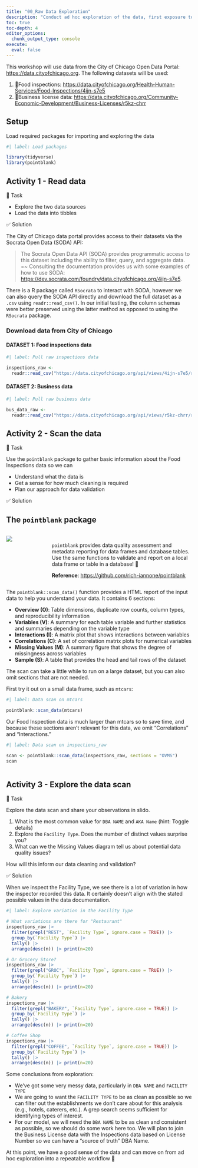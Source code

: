 ```yaml
---
title: "00_Raw Data Exploration"
description: "Conduct ad hoc exploration of the data, first exposure to `pointblank`"
toc: true
toc-depth: 4
editor_options: 
  chunk_output_type: console
execute: 
  eval: false
---
```


This workshop will use data from the City of Chicago Open Data Portal: <https://data.cityofchicago.org>. The following datasets will be used:

1.  🍕Food inspections: <https://data.cityofchicago.org/Health-Human-Services/Food-Inspections/4ijn-s7e5>
2.  📒Business license data: <https://data.cityofchicago.org/Community-Economic-Development/Business-Licenses/r5kz-chrr>

## Setup

Load required packages for importing and exploring the data

```r
#| label: Load packages

library(tidyverse)
library(pointblank)

```

## Activity 1 - Read data
🔄 Task

- Explore the two data sources
- Load the data into tibbles

✅ Solution

The City of Chicago data portal provides access to their datasets via the Socrata Open Data (SODA) API:

> The Socrata Open Data API (SODA) provides programmatic access to this dataset including the ability to filter, query, and aggregate data.
=~
Consulting the documentation provides us with some examples of how to use SODA: <https://dev.socrata.com/foundry/data.cityofchicago.org/4ijn-s7e5>.

There is a R package called `RSocrata` to interact with SODA, however we can also query the SODA API directly and download the full dataset as a `.csv` using `readr::read_csv()`. In our initial testing, the column schemas were better preserved using the latter method as opposed to using the `RSocrata` package.



### Download data from City of Chicago

#### DATASET 1: Food inspections data

```r
#| label: Pull raw inspections data

inspections_raw <- 
  readr::read_csv("https://data.cityofchicago.org/api/views/4ijn-s7e5/rows.csv") 
```



#### DATASET 2: Business data

```r
#| label: Pull raw business data

bus_data_raw <- 
  readr::read_csv("https://data.cityofchicago.org/api/views/r5kz-chrr/rows.csv") 
```

## Activity 2 - Scan the data

🔄 Task

Use the `pointblank` package to gather basic information about the Food Inspections data so we can

- Understand what the data is
- Get a sense for how much cleaning is required
- Plan our approach for data validation


✅ Solution

::: callout-tip
## The `pointblank` package

::: columns
::: {.column width="20%"}
![](https://rich-iannone.github.io/pointblank/logo.svg){style="padding-right: 15px;"}
:::

::: {.column width="75%"}
<br> `pointblank` provides data quality assessment and metadata reporting for data frames and database tables. Use the same functions to validate and report on a local data frame or table in a database! 🤯

**Reference**: <https://github.com/rich-iannone/pointblank>
:::
:::
:::

The `pointblank::scan_data()` function provides a HTML report of the input data to help you understand your data. It contains 6 sections:

-   **Overview (O)**: Table dimensions, duplicate row counts, column types, and reproducibility information
-   **Variables (V)**: A summary for each table variable and further statistics and summaries depending on the variable type
-   **Interactions (I)**: A matrix plot that shows interactions between variables
-   **Correlations (C)**: A set of correlation matrix plots for numerical variables
-   **Missing Values (M)**: A summary figure that shows the degree of missingness across variables
-   **Sample (S)**: A table that provides the head and tail rows of the dataset

The scan can take a little while to run on a large dataset, but you can also omit sections that are not needed. 

First try it out on a small data frame, such as `mtcars`:

```r
#| label: Data scan on mtcars

pointblank::scan_data(mtcars)

```

Our Food Inspection data is much larger than mtcars so to save time, and because these sections aren't relevant for this data, we omit "Correlations" and "Interactions."

```r
#| label: Data scan on inspections_raw

scan <- pointblank::scan_data(inspections_raw, sections = "OVMS")
scan



```

## Activity 3 - Explore the data scan

🔄 Task

Explore the data scan and share your observations in slido.  

1.  What is the most common value for `DBA NAME` and `AKA Name` (hint: Toggle details)
2.  Explore the `Facility Type`. Does the number of distinct values surprise you?
3.  What can we the Missing Values diagram tell us about potential data quality issues?

How will this inform our data cleaning and validation?  

✅ Solution

When we inspect the Facility Type, we see there is a lot of variation in how the inspector recorded this data. It certainly doesn't align with the stated possible values in the data documentation.

```r
#| label: Explore variation in the Facility Type

# What variations are there for "Restaurant" 
inspections_raw |> 
  filter(grepl("REST", `Facility Type`, ignore.case = TRUE)) |> 
  group_by(`Facility Type`) |> 
  tally() |> 
  arrange(desc(n)) |> print(n=20)

# Or Grocery Store?
inspections_raw |> 
  filter(grepl("GROC", `Facility Type`, ignore.case = TRUE)) |> 
  group_by(`Facility Type`) |> 
  tally() |> 
  arrange(desc(n)) |> print(n=20)

# Bakery
inspections_raw |> 
  filter(grepl("BAKERY", `Facility Type`, ignore.case = TRUE)) |>
  group_by(`Facility Type`) |>
  tally() |> 
  arrange(desc(n)) |> print(n=20)

# Coffee Shop
inspections_raw |> 
  filter(grepl("COFFEE", `Facility Type`, ignore.case = TRUE)) |>
  group_by(`Facility Type`) |>
  tally() |> 
  arrange(desc(n)) |> print(n=20)
```


Some conclusions from exploration: 

- We've got some very messy data, particularly in `DBA NAME` and `FACILITY TYPE`
- We are going to want the `FACILITY TYPE` to be as clean as possible so we can filter out the establishments we don't care about for this analysis (e.g., hotels, caterers, etc.). A grep search seems sufficient for identifying types of interest.
- For our model, we will need the `DBA NAME` to be as clean and consistent as possible, so we should do some work here too. We will plan to join the Business License data with the Inspections data based on License Number so we can have a "source of truth" DBA Name.

<!-- Let's to a first pass thin out the data based on facility_type -->

<!-- ```{r} -->
<!-- #| label: thin out data -->

<!-- # When we inspect the Facility Type, we see there is a lot of variation in how the inspector recorded this data. It certainly doesn't align with the stated possible values in the data documentation. For example:  -->
<!-- inspections_raw |> filter(grepl("REST", facility_type)) |> group_by(facility_type) |> tally() |> arrange(desc(n)) -->
<!-- inspections_raw |> filter(grepl("BAKERY", facility_type)) |> group_by(facility_type) |> tally() |> arrange(desc(n)) -->
<!-- inspections_raw |> filter(grepl("COFFEE", facility_type)) |> group_by(facility_type) |> tally() |> arrange(desc(n)) -->

<!-- # We'd like to work with the following types: Restaurant, Bakery, Coffee Shop. And The Wrigley Field Rooftop sounds like a blast.  We'll filter the Facility Type based on regex to account for abbreviations, mis-spellings, and extra information. This is a coarse filter on the raw data before validation to thin out the dataset.   -->

<!-- inspections_pass1 <-  -->
<!--   inspections_raw |>  -->
<!--   filter( -->
<!--     # Filter for "RESTAURANTS" and variations including "REST", "RSTRNT", etc. -->
<!--     grepl("RE?STA?U?R?A?N?T?", `facility_type`) |  -->
<!--     # OR Filter for "BAKERY" and variations to account for typos or shortenings -->
<!--     grepl("BA?KE?R?Y?", `facility_type`) |  -->
<!--     # OR Filter for "COFFEE SHOP" and variations, but consciously including "SHOP" to avoid carts, roasters, vending machines -->
<!--     grepl("COFFEE *SHOP", `facility_type`) |  -->
<!--     # OR Filter for "WRIGLEY" -->
<!--     grepl("WRIGLEY", `facility_type`) -->
<!--     )  -->

<!-- #Now let's also join in the reference business data table so we have a "source of truth" DBA name to check against. -->
<!-- inspections_pass2 <-  -->
<!--   inspections_pass1 |>  -->
<!--   left_join(select(bus_data_ref, license_number, doing_business_as_name), by=join_by(license_number)) |> -->
<!--   rename(ref_dba_name = doing_business_as_name)  -->

<!-- # Finally, add a column with the Jaro ("jw") string distance to help us determine how similar or dissimilar the inspectors' inputted dba name is to the reference. A distance of 0 indicates identical; a 1 indicates completely dissimilar -->
<!-- inspections <- tidystringdist::tidy_stringdist(inspections_pass2,v1=dba_name, v2=ref_dba_name, method="jw")  -->

<!-- # inspecting the data, we can select a jw value of 0.34 as a reasonable threshold for identifying dissimilar values. Take a look: -->
<!-- hist(inspections$jw, breaks = c(seq(0,1,0.05))) -->
<!-- # these are definitely very different -->
<!-- inspections |> filter(jw > 0.5) |> select(dba_name, ref_dba_name, jw) |> distinct() |> arrange(jw) -->
<!-- # these are generally the same -->
<!-- inspections |> filter(jw < 0.2) |> select(dba_name, ref_dba_name, jw) |> distinct() |> arrange(desc(jw)) -->
<!-- # goldilocks value of 0.34 seems to be about right. -->
<!-- inspections |> filter(jw <0.5 & jw > 0.2) |> select(dba_name, ref_dba_name, jw) |> distinct() |> arrange(jw) -->

<!-- ``` -->

At this point, we have a good sense of the data and can move on from ad hoc exploration into a repeatable workflow 🎉
